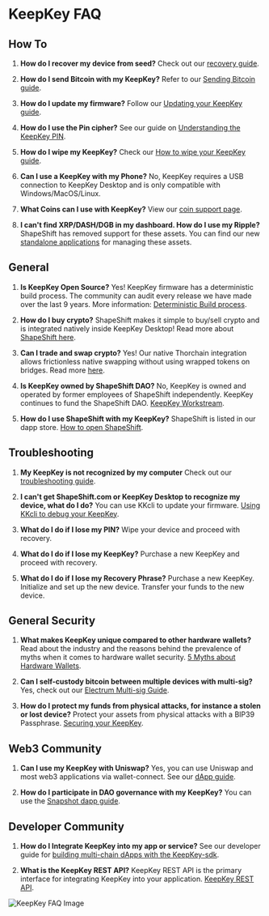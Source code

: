 
# KeepKey FAQ

## How To

1. **How do I recover my device from seed?**
Check out our [recovery guide](https://keepkey-docs-o9qn.vercel.app/Basics/Recovery).

2. **How do I send Bitcoin with my KeepKey?**
Refer to our [Sending Bitcoin guide](https://medium.com/keepkeydevs/how-to-send-and-receive-bitcoin-in-keepkey-desktop-858e70312611).

3. **How do I update my firmware?**
Follow our [Updating your KeepKey guide](https://medium.com/@highlander_35968/updating-your-keepkey-154a49445d4c).

4. **How do I use the Pin cipher?**
See our guide on [Understanding the KeepKey PIN](https://medium.com/@highlander_35968/how-to-wipe-your-keepkey-88c8aa227950).

5. **How do I wipe my KeepKey?**
Check our [How to wipe your KeepKey guide](https://keepkey-docs-o9qn.vercel.app/Basics/wipe).

6. **Can I use a KeepKey with my Phone?**
No, KeepKey requires a USB connection to KeepKey Desktop and is only compatible with Windows/MacOS/Linux.

7. **What Coins can I use with KeepKey?**
View our [coin support page](https://keepkey-docs-o9qn.vercel.app/Basics/Recovery).

8. **I can't find XRP/DASH/DGB in my dashboard. How do I use my Ripple?**
ShapeShift has removed support for these assets. You can find our new [standalone applications](https://keepkey-docs-o9qn.vercel.app/Basics/Recovery) for managing these assets.

## General

1. **Is KeepKey Open Source?**
Yes! KeepKey firmware has a deterministic build process. The community can audit every release we have made over the last 9 years. More information: [Deterministic Build process](https://medium.com/@highlander_35968/deterministic-build-process-11674787d92f).

2. **How do I buy crypto?**
ShapeShift makes it simple to buy/sell crypto and is integrated natively inside KeepKey Desktop! Read more about [ShapeShift here](https://shapeshift.com).

3. **Can I trade and swap crypto?**
Yes! Our native Thorchain integration allows frictionless native swapping without using wrapped tokens on bridges. Read more [here](https://thorchain.com).

4. **Is KeepKey owned by ShapeShift DAO?**
No, KeepKey is owned and operated by former employees of ShapeShift independently. KeepKey continues to fund the ShapeShift DAO. [KeepKey Workstream](https://snapshot.org/#/shapeshiftdao.eth/proposal/0x2528af775ea702a12da168b6d7f8438ba4eae1cebf43d73b36ad1ddb3edef260).

5. **How do I use ShapeShift with my KeepKey?**
ShapeShift is listed in our dapp store. [How to open ShapeShift](https://medium.com/@highlander_35968/how-to-open-shapeshift-dapp-from-inside-keepkey-desktop-310bb16cc7c).

## Troubleshooting

1. **My KeepKey is not recognized by my computer**
Check out our [troubleshooting guide](https://medium.com/@highlander_35968/troubleshooting-connections-with-the-keepkey-4599f1aaee0).

2. **I can't get ShapeShift.com or KeepKey Desktop to recognize my device, what do I do?**
You can use KKcli to update your firmware. [Using KKcli to debug your KeepKey](https://medium.com/@highlander_35968/using-kkcli-to-debug-your-keepkey-3830b504edff).

3. **What do I do if I lose my PIN?**
Wipe your device and proceed with recovery.

4. **What do I do if I lose my KeepKey?**
Purchase a new KeepKey and proceed with recovery.

5. **What do I do if I lose my Recovery Phrase?**
Purchase a new KeepKey. Initialize and set up the new device. Transfer your funds to the new device.

## General Security

1. **What makes KeepKey unique compared to other hardware wallets?**
Read about the industry and the reasons behind the prevalence of myths when it comes to hardware wallet security. [5 Myths about Hardware Wallets](https://keepkey-docs-o9qn.vercel.app/Security/Myths).

2. **Can I self-custody bitcoin between multiple devices with multi-sig?**
Yes, check out our [Electrum Multi-sig Guide](https://keepkey-docs-o9qn.vercel.app/Security/Multisig-electrum).

3. **How do I protect my funds from physical attacks, for instance a stolen or lost device?**
Protect your assets from physical attacks with a BIP39 Passphrase. [Securing your KeepKey](https://medium.com/@highlander_35968/bip39-passphrase-and-securing-your-keepkey-from-physical-attacks-954ed4ac1dcc).

## Web3 Community

1. **Can I use my KeepKey with Uniswap?**
Yes, you can use Uniswap and most web3 applications via wallet-connect. See our [dApp guide](https://keepkey-docs-o9qn.vercel.app/Dapps/Wallet-Connect).

2. **How do I participate in DAO governance with my KeepKey?**
You can use the [Snapshot dapp guide](https://medium.com/@highlander_35968/how-to-use-your-keepkey-to-vote-on-snapshot-ec3c86cb5aaa).

## Developer Community

1. **How do I Integrate KeepKey into my app or service?**
See our developer guide for [building multi-chain dApps with the KeepKey-sdk](https://keepkey-docs-o9qn.vercel.app/KeepKey-SDK/sdk-intro).

2. **What is the KeepKey REST API?**
KeepKey REST API is the primary interface for integrating KeepKey into your application. [KeepKey REST API](https://keepkey-docs-o9qn.vercel.app/KeepKey-REST-api/intro).

<Image
    src="/GT1tSBFXEAAmlqA.png"
    alt="KeepKey FAQ Image"
    width={900}
    height={900}
    layout="responsive"
/>
